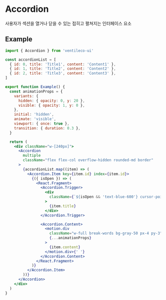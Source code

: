 
<Meta title="COMPONENTS/Accordion" />

# Accordion

사용자가 섹션을 열거나 닫을 수 있는 접히고 펼쳐지는 인터페이스 요소

## Example

```jsx
import { Accordion } from 'ventileco-ui'

const accordionList = [
  { id: 0, title: 'Title1', content: 'Content1' },
  { id: 1, title: 'Title2', content: 'Content2' },
  { id: 2, title: 'Title3', content: 'Content3' },
]

export function Example() {
  const animationProps = {
    variants: {
      hidden: { opacity: 0, y: 20 },
      visible: { opacity: 1, y: 0 },
    },
    initial: 'hidden',
    animate: 'visible',
    viewport: { once: true },
    transition: { duration: 0.3 },
  }

  return (
    <div className="w-[240px]">
      <Accordion
        multiple
        className="flex flex-col overflow-hidden rounded-md border"
      >
        {accordionList.map((item) => (
          <Accordion.Item key={item.id} index={item.id}>
            {({ isOpen }) => (
              <React.Fragment>
                <Accordion.Trigger>
                  <div
                    className={`${isOpen && 'text-blue-600'} cursor-pointer border-y px-4 py-3 text-left`}
                  >
                    {item.title}
                  </div>
                </Accordion.Trigger>

                <Accordion.Content>
                  <motion.div
                    className="w-full break-words bg-gray-50 px-4 py-3"
                    {...animationProps}
                  >
                    {item.content}
                  </motion.div>{' '}
                </Accordion.Content>
              </React.Fragment>
            )}
          </Accordion.Item>
        ))}
      </Accordion>
    </div>
  )
}
```
